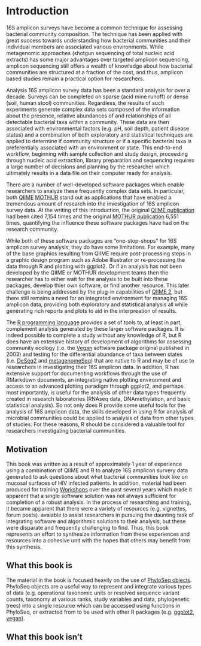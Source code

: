 # Introduction

16S amplicon surveys have become a common technique for assessing bacterial community composition. The technique has been applied with great success towards understanding how bacterial communities and their individual members are associated various environments. While metagenomic approaches (shotgun sequencing of total nucleic acid extracts) has some major advantages over targeted amplicon sequencing, amplicon sequencing still offers a wealth of knowledge about how bacterial communities are structured at a fraction of the cost, and thus, amplicon based studies remain a practical option for researchers.

Analysis 16S amplicon survey data has been a standard analysis for over a decade. Surveys can be completed on sparse  (acid mine runoff) or dense (soil, human stool) communities. Regardless, the results of such experiments generate complex data sets composed of the information about the presence, relative abundances of and relationships of all detectable bacterial taxa within a community. These data are then associated with environmental factors (e.g. pH, soil depth, patient disease status) and a combination of both exploratory and statistical techniques are applied to determine if community structure or if a specific bacterial taxa is preferentially associated with an environment or state. This end-to-end workflow, beginning with sample collection and study design, proceeding through nucleic acid extraction, library preparation and sequencing requires a large number of decisions and planning by the researcher which ultimately results in a data file on their computer ready for analysis.

There are a number of well-developed software packages which enable researchers to analyze these frequently complex data sets. In particular, both [QIIME](http://qiime.org) [MOTHUR](https://www.mothur.org) stand out as applications that have enabled a tremendous amount of research into the investigation of 16S amplicon survey data. At the writing of this introduction, the original [QIIME publication](http://www.nature.com/nmeth/journal/v7/n5/full/nmeth.f.303.html) had been cited 7,154 times and the original [MOTHUR publication](http://aem.asm.org/content/75/23/7537.short) 6,551 times, quantifying the influence these software packages have had on the research community. 

While both of these software packages are "one-stop-shops" for 16S amplicon survey analysis, they do have some limitations. For example, many of the base graphics resulting from QIIME require post-processing steps in a graphic design program such as Adobe Illustrator or re-processing the data through R and plotting with ggplot2. Or if an analysis has not been developed by the QIIME or MOTHUR development teams then the researcher has to either wait for the analysis to be built into these packages, develop thier own software, or find another resource. This later challenge is being addressed by the plug-in capabilities of [QIIME 2](https://www.r-project.org), but there still remains a need for an integrated environment for managing 16S amplicon data, providing both exploratory and statistical analysis all while generating rich reports and plots to aid in the interpreation of results.

The [R programming language](https://www.r-project.org) provides a set of tools to, at least in part, complement analysis generated by these larger software packages. It is indeed possible to complete a study without any knowledge of R, but R does have an extensive history of development of algorithms for assessing community ecology (i.e. the [Vegan](https://cran.r-project.org/web/packages/vegan/vegan.pdf) software package original published in 2003) and testing for the differential abundance of taxa between states (i.e. [DeSeq2](https://bioconductor.org/packages/release/bioc/html/DESeq2.html) and [metagenomeSeq](https://bioconductor.org/packages/release/bioc/html/metagenomeSeq.html)) that are native to R and may be of use to researchers in investigating their 16S amplicon data. In addition, R has extensive support for documenting workflows through the use of RMarkdown documents, an integrating native plotting environment and access to an advanced plotting paradigm through ggplot2, and perhaps most importantly, is useful for the analysis of other data types frequently created in research laboratories (RNAseq data, DNAmethylation, and basic statistical analysis). So not only does R provide some useful tools for the analysis of 16S amplicon data, the skills developed in using R for analysis of microbial communities could be applied to analysis of data from other types of studies.  For these reasons, R should be considered a valuable tool for researchers investigating bacterial communities.


## Motivation

This book was written as a result of approximately 1 year of experience using a combination of QIIME and R to analyze 16S amplicon survery data generated to ask questions about what bacterial communities look like on mucosal surfaces of HIV infected patients. In addition, material had been produced for training [Workshops](http://evomics.org) over the past several years which made it apparent that a single software solution was not always sufficient for completion of a robust analysis. In the process of researching and training, it became apparent that there were a variety of resources (e.g. vignettes, forum posts). avaiable to assist researchers in pursuing the daunting task of integrating software and algorithmic solutions to their analysis, but these were disparate and frequently challenging to find. Thus, this book represents an effort to synthesize information from these experiences and resources into a cohesive unit with the hopes that others may benefit from this synthesis. 

## What this book is

The material in the book is focused heavily on the use of [PhyloSeq objects](https://joey711.github.io/phyloseq/import-data.html). PhyloSeq objects are a useful way to represent and integrate various types of data (e.g. operational taxonomic units or resolved sequence variant counts, taxonomy at various ranks, study variables and data, phylogenetic trees) into a single resource which can be accessed using functions in PhyloSeq, or extracted from to be used with other R packages (e.g. [ggplot2](http://ggplot2.tidyverse.org/reference/), [vegan](https://cran.r-project.org/web/packages/vegan/index.html)).

## What this book isn't